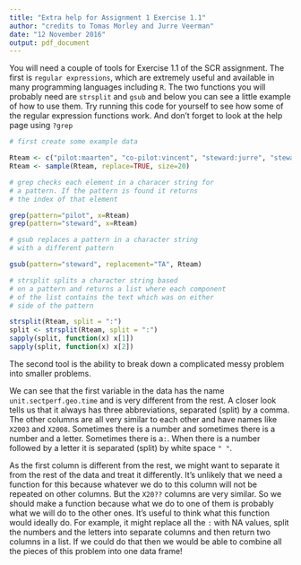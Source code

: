 ```yaml
---
title: "Extra help for Assignment 1 Exercise 1.1"
author: "credits to Tomas Morley and Jurre Veerman"
date: "12 November 2016"
output: pdf_document
---
```


You will need a couple of tools for Exercise 1.1 of the SCR assignment. The first is `regular expressions`, which are extremely useful and available in many programming languages including `R`. The two functions you will probably need are `strsplit` and `gsub` and below you can see a little example of how to use them. Try running this code for yourself to see how some of the regular expression functions work. And don't forget to look at the help page using `?grep`

```r
# first create some example data

Rteam <- c("pilot:maarten", "co-pilot:vincent", "steward:jurre", "steward:tom")
Rteam <- sample(Rteam, replace=TRUE, size=20)

# grep checks each element in a characer string for
# a pattern. If the pattern is found it returns
# the index of that element

grep(pattern="pilot", x=Rteam)
grep(pattern="steward", x=Rteam)

# gsub replaces a pattern in a character string
# with a different pattern

gsub(pattern="steward", replacement="TA", Rteam)

# strsplit splits a character string based
# on a pattern and returns a list where each component
# of the list contains the text which was on either
# side of the pattern

strsplit(Rteam, split = ":")
split <- strsplit(Rteam, split = ":")
sapply(split, function(x) x[1])
sapply(split, function(x) x[2])
```

The second tool is the ability to break down a complicated messy problem into smaller problems.

We can see that the first variable in the data has the name `unit.sectperf.geo.time` and is very different from the rest. A closer look tells us that it always has three abbreviations, separated (split) by a comma. The other columns are all very similar to each other and have names like `X2003` and `X2008`. Sometimes there is a number and sometimes there is a number and a letter. Sometimes there is a`:`. When there is a number followed by a letter it is separated (split) by white space `" "`.

As the first column is different from the rest, we might want to separate it from the rest of the data and treat it differently. It's unlikely that we need a function for this because whatever we do to this column will not be repeated on other columns. But the `X20??` columns are very similar. So we should make a function because what we do to one of them is probably what we will do to the other ones. It's useful to think what this function would ideally do. For example, it might replace all the `:` with NA values, split the numbers and the letters into separate columns and then return two columns in a list. If we could do that then we would be able to combine all the pieces of this problem into one data frame!


